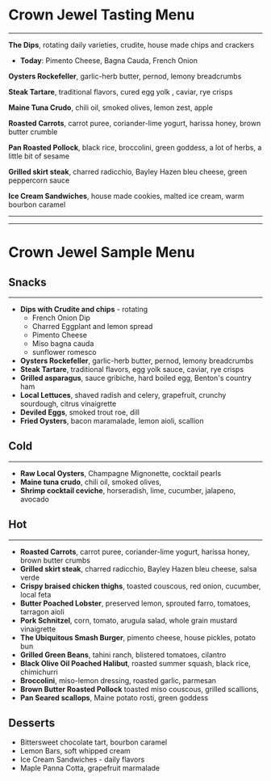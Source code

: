 # Crown Jewel Tasting Menu

---

**The Dips**, rotating daily varieties, crudite, house made chips and crackers

- **Today**: Pimento Cheese, Bagna Cauda, French Onion

**Oysters Rockefeller**, garlic-herb butter, pernod, lemony breadcrumbs

**Steak Tartare**, traditional flavors, cured egg yolk , caviar, rye crisps

**Maine Tuna Crudo**, chili oil, smoked olives, lemon zest, apple

**Roasted Carrots**, carrot puree, coriander-lime yogurt, harissa honey, brown butter crumble

**Pan Roasted Pollock**, black rice, broccolini, green goddess, a lot of herbs, a little bit of sesame

**Grilled skirt steak**, charred radicchio, Bayley Hazen bleu cheese, green peppercorn sauce

**Ice Cream Sandwiches**, house made cookies, malted ice cream, warm bourbon caramel

---

---

# Crown Jewel Sample Menu

## Snacks

---

- **Dips with Crudite and chips** - rotating
  - French Onion Dip
  - Charred Eggplant and lemon spread
  - Pimento Cheese
  - Miso bagna cauda
  - sunflower romesco
- **Oysters Rockefeller**, garlic-herb butter, pernod, lemony breadcrumbs
- **Steak Tartare**, traditional flavors, egg yolk sauce, caviar, rye crisps
- **Grilled asparagus**, sauce gribiche, hard boiled egg, Benton's country ham
- **Local Lettuces**, shaved radish and celery, grapefruit, crunchy sourdough, citrus vinaigrette
- **Deviled Eggs**, smoked trout roe, dill
- **Fried Oysters**, bacon maramalade, lemon aioli, scallion

## Cold

---

- **Raw Local Oysters**, Champagne Mignonette, cocktail pearls
- **Maine tuna crudo**, chili oil, smoked olives,
- **Shrimp cocktail ceviche**, horseradish, lime, cucumber, jalapeno, avocado

## Hot

---

- **Roasted Carrots**, carrot puree, coriander-lime yogurt, harissa honey, brown butter crumbs
- **Grilled skirt steak**, charred radicchio, Bayley Hazen bleu cheese, salsa verde
- **Crispy braised chicken thighs**, toasted couscous, red onion, cucumber, local feta
- **Butter Poached Lobster**, preserved lemon, sprouted farro, tomatoes, tarragon aioli
- **Pork Schnitzel**, corn, tomato, arugula salad, whole grain mustard vinaigrette
- **The Ubiquitous Smash Burger**, pimento cheese, house pickles, potato bun
- **Grilled Green Beans**, tahini ranch, blistered tomatoes, cilantro
- **Black Olive Oil Poached Halibut**, roasted summer squash, black rice, chimichurri
- **Broccolini**, miso-lemon dressing, roasted garlic, parmesan
- **Brown Butter Roasted Pollock** toasted miso couscous, grilled scallions,
- **Pan Seared scallops**, Maine potato rosti, green goddess

## Desserts

- Bittersweet chocolate tart, bourbon caramel
- Lemon Bars, soft whipped cream
- Ice Cream Sandwiches - daily flavors
- Maple Panna Cotta, grapefruit marmalade
